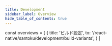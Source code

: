 ```yaml
---
title: Development
sidebar_label: Overview
hide_table_of_contents: true
---
```


<!-- textlint-disable ja-technical-writing/sentence-length,ja-technical-writing/max-comma,ja-spacing/ja-no-space-around-parentheses -->

const overviews = [
  {
    title: 'ビルド設定',
    to: '/react-native/santoku/development/build-variants',
  }
]

<PageList overviews={overviews} colSize={12} />

<!-- textlint-enable ja-technical-writing/sentence-length,ja-technical-writing/max-comma,ja-spacing/ja-no-space-around-parentheses -->
